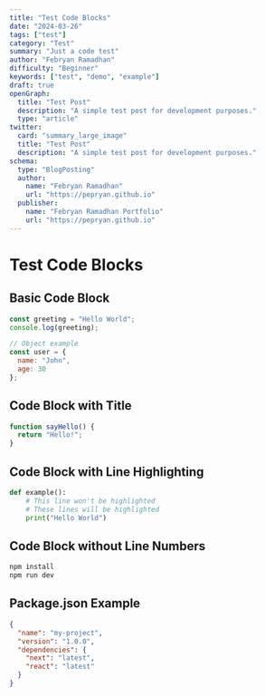 ```yaml
---
title: "Test Code Blocks"
date: "2024-03-26"
tags: ["test"]
category: "Test"
summary: "Just a code test"
author: "Febryan Ramadhan"
difficulty: "Beginner"
keywords: ["test", "demo", "example"]
draft: true
openGraph:
  title: "Test Post"
  description: "A simple test post for development purposes."
  type: "article"
twitter:
  card: "summary_large_image"
  title: "Test Post"
  description: "A simple test post for development purposes."
schema:
  type: "BlogPosting"
  author:
    name: "Febryan Ramadhan"
    url: "https://pepryan.github.io"
  publisher:
    name: "Febryan Ramadhan Portfolio"
    url: "https://pepryan.github.io"
---
```


# Test Code Blocks

## Basic Code Block

```javascript
const greeting = "Hello World";
console.log(greeting);

// Object example
const user = {
  name: "John",
  age: 30
};
```

## Code Block with Title

```javascript title="example.js"
function sayHello() {
  return "Hello!";
}
```

## Code Block with Line Highlighting

```python {1,3-4}
def example():
    # This line won't be highlighted
    # These lines will be highlighted
    print("Hello World")
```

## Code Block without Line Numbers

```bash
npm install
npm run dev
```

## Package.json Example

```json title="package.json"
{
  "name": "my-project",
  "version": "1.0.0",
  "dependencies": {
    "next": "latest",
    "react": "latest"
  }
}
```
